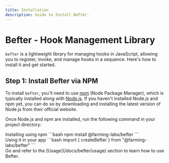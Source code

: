 ```yaml
---
title: Installation
description: Guide to Install Befter.
---
```

# Befter - Hook Management Library

`befter` is a lightweight library for managing hooks in JavaScript, allowing you to register, invoke, and manage hooks in a sequence. Here's how to install it and get started.

## Step 1: Install Befter via NPM

To install `befter`, you'll need to use [npm](https://www.npmjs.com/) (Node Package Manager), which is typically installed along with [Node.js](https://nodejs.org/). If you haven't installed Node.js and npm yet, you can do so by downloading and installing the latest version of Node.js from their official website.

Once Node.js and npm are installed, run the following command in your project directory:
<Stepper>
<div>
Installing using npm
```bash
npm install @farming-labs/befter
```
</div>

<div>
Using it in your app
```bash
import { createBefter } from "@farming-labs/befter"
```
</div>
<div>
Go and refer to the [Usage](/docs/befter/usage) section to learn how to use Befter.
</div>
</Stepper>
